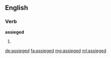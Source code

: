 ==English==

===Verb===
'''assieged'''

# {{past of|assiege}}

[[de:assieged]]
[[fa:assieged]]
[[mg:assieged]]
[[ml:assieged]]